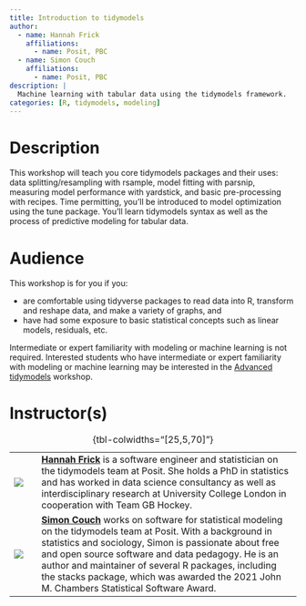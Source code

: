 ```yaml
---
title: Introduction to tidymodels
author:
  - name: Hannah Frick
    affiliations:
      - name: Posit, PBC
  - name: Simon Couch
    affiliations:
      - name: Posit, PBC     
description: |
  Machine learning with tabular data using the tidymodels framework.
categories: [R, tidymodels, modeling]
---
```


# Description

This workshop will teach you core tidymodels packages and their uses: data splitting/resampling with rsample, model fitting with parsnip, measuring model performance with yardstick, and basic pre-processing with recipes. Time permitting, you'll be introduced to model optimization using the tune package. You'll learn tidymodels syntax as well as the process of predictive modeling for tabular data.

# Audience

This workshop is for you if you:

-   are comfortable using tidyverse packages to read data into R, transform and reshape data, and make a variety of graphs, and
-   have had some exposure to basic statistical concepts such as linear models, residuals, etc.

Intermediate or expert familiarity with modeling or machine learning is not required. Interested students who have intermediate or expert familiarity with modeling or machine learning may be interested in the [Advanced tidymodels](/workshops/tidymodels_advanced.html) workshop.

# Instructor(s)

|                              |     |                                                                                                                                                                                                                                                                                                                                                                                                                   |
|------------------------------|-----|-------------------------------------------------------------------------------------------------------------------------------------------------------------------------------------------------------------------------------------------------------------------------------------------------------------------------------------------------------------------------------------------------------------------|
| ![](images/hannah-frick.jpg) |     | [**Hannah Frick**](https://www.frick.ws/) is a software engineer and statistician on the tidymodels team at Posit. She holds a PhD in statistics and has worked in data science consultancy as well as interdisciplinary research at University College London in cooperation with Team GB Hockey.                                                                                                                |
| ![](images/simon-couch.jpg)  |     | [**Simon Couch**](https://www.simonpcouch.com/) works on software for statistical modeling on the tidymodels team at Posit. With a background in statistics and sociology, Simon is passionate about free and open source software and data pedagogy. He is an author and maintainer of several R packages, including the stacks package, which was awarded the 2021 John M. Chambers Statistical Software Award. |

: {tbl-colwidths="\[25,5,70\]"}

